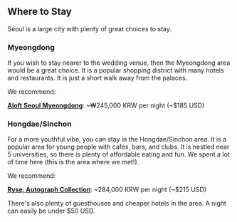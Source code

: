## Where to Stay

Seoul is a large city with plenty of great choices to stay.

### Myeongdong

If you wish to stay nearer to the wedding venue, then the Myeongdong area would be a great choice. It is a popular shopping district with many hotels and restaurants. It is just a short walk away from the palaces.

We recommend:

**[Aloft Seoul Myeongdong](https://www.marriott.com/en-us/hotels/selmo-aloft-seoul-myeongdong/overview/)**: \~₩245,000 KRW per night (\~$185 USD)

### Hongdae/Sinchon

For a more youthful vibe, you can stay in the Hongdae/Sinchon area. It is a popular area for young people with cafes, bars, and clubs. It is nestled near 5 universities, so there is plenty of affordable eating and fun. We spent a lot of time here (this is the area where we met!).

We recommend:

**[Ryse, Autograph Collection](https://www.marriott.com/en-us/hotels/selsa-ryse-autograph-collection/overview/)**: \~284,000 KRW per night (\~$215 USD)

There's also plenty of guesthouses and cheaper hotels in the area. A night can easily be under $50 USD.
